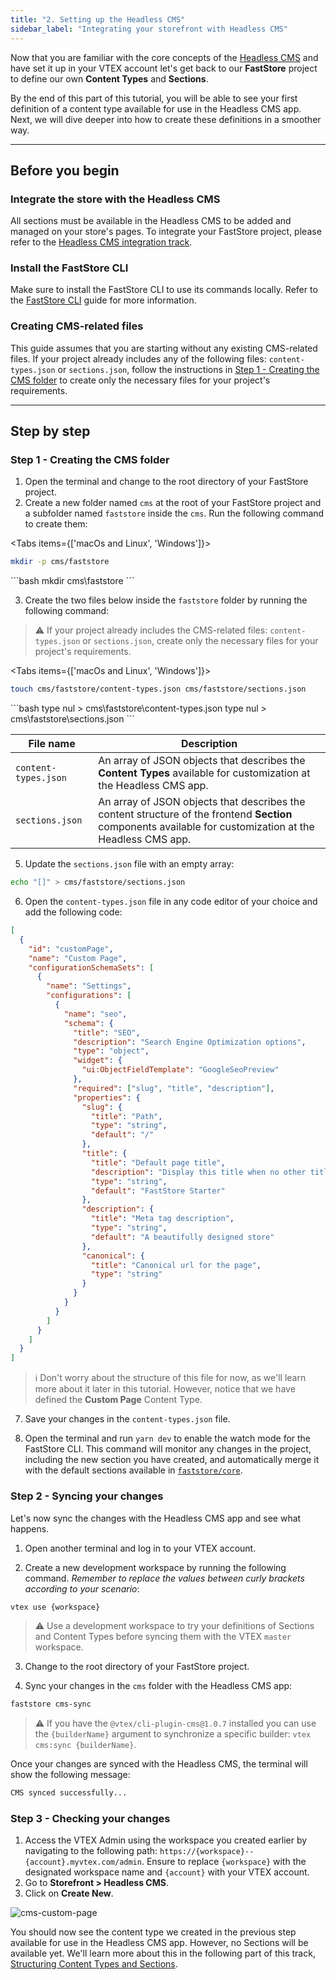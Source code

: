```yaml
---
title: "2. Setting up the Headless CMS"
sidebar_label: "Integrating your storefront with Headless CMS"
---
```


Now that you are familiar with the core concepts of the [Headless CMS](https://developers.vtex.com/docs/guides/faststore/headless-cms-overview) and have set it up in your VTEX account let's get back to our **FastStore** project to define our own **Content Types** and **Sections**.

By the end of this part of this tutorial, you will be able to see your first definition of a content type available for use in the Headless CMS app. Next, we will dive deeper into how to create these definitions in a smoother way.

---

## Before you begin

<Steps>

### Integrate the store with the Headless CMS

All sections must be available in the Headless CMS to be added and managed on your store's pages. To integrate your FastStore project, please refer to the [Headless CMS integration track](https://developers.vtex.com/docs/guides/faststore/headless-cms-1-configuring-the-vtex-account).

### Install the FastStore CLI

Make sure to install the FastStore CLI to use its commands locally. Refer to the [FastStore CLI](https://developers.vtex.com/docs/guides/faststore/getting-started-3-faststore-cli) guide for more information.

### Creating CMS-related files

This guide assumes that you are starting without any existing CMS-related files.
If your project already includes any of the following files: `content-types.json` or `sections.json`, follow the instructions in [Step 1 - Creating the CMS folder](https://developers.vtex.com/docs/guides/faststore/headless-cms-2-setting-up-the-headless-cms#step-1-creating-the-cms-folder) to create only the necessary files for your project's requirements.

</Steps>

---

## Step by step

### Step 1 - Creating the CMS folder

1. Open the terminal and change to the root directory of your FastStore project.
2. Create a new folder named `cms` at the root of your FastStore project and a subfolder named `faststore` inside the `cms`. Run the following command to create them:

<Tabs items={['macOs and Linux', 'Windows']}>
  <Tab>

```bash
mkdir -p cms/faststore
```

  </Tab>

  <Tab>
   ```bash
  mkdir cms\faststore
  ```
  </Tab>
</Tabs>

3. Create the two files below inside the `faststore` folder by running the following command:

> ⚠️ If your project already includes the CMS-related files: `content-types.json` or `sections.json`, create only the necessary files for your project's requirements.

<Tabs items={['macOs and Linux', 'Windows']}>
  <Tab>

```bash
touch cms/faststore/content-types.json cms/faststore/sections.json
```

  </Tab>

  <Tab>
   ```bash
  type nul > cms\faststore\content-types.json
  type nul > cms\faststore\sections.json
  ```
  </Tab>
</Tabs>

| File name            | Description                                                                                                                                               |
| -------------------- | --------------------------------------------------------------------------------------------------------------------------------------------------------- |
| `content-types.json` | An array of JSON objects that describes the **Content Types** available for customization at the Headless CMS app.                                        |
| `sections.json`      | An array of JSON objects that describes the content structure of the frontend **Section** components available for customization at the Headless CMS app. |

5. Update the `sections.json` file with an empty array:

```bash
echo "[]" > cms/faststore/sections.json
```

6. Open the `content-types.json` file in any code editor of your choice and add the following code:

```json "cms/faststore/content-types.json"
[
  {
    "id": "customPage",
    "name": "Custom Page",
    "configurationSchemaSets": [
      {
        "name": "Settings",
        "configurations": [
          {
            "name": "seo",
            "schema": {
              "title": "SEO",
              "description": "Search Engine Optimization options",
              "type": "object",
              "widget": {
                "ui:ObjectFieldTemplate": "GoogleSeoPreview"
              },
              "required": ["slug", "title", "description"],
              "properties": {
                "slug": {
                  "title": "Path",
                  "type": "string",
                  "default": "/"
                },
                "title": {
                  "title": "Default page title",
                  "description": "Display this title when no other title is available",
                  "type": "string",
                  "default": "FastStore Starter"
                },
                "description": {
                  "title": "Meta tag description",
                  "type": "string",
                  "default": "A beautifully designed store"
                },
                "canonical": {
                  "title": "Canonical url for the page",
                  "type": "string"
                }
              }
            }
          }
        ]
      }
    ]
  }
]
```

> ℹ️ Don't worry about the structure of this file for now, as we'll learn more about it later in this tutorial.
> However, notice that we have defined the **Custom Page** Content Type.

7. Save your changes in the `content-types.json` file.

8. Open the terminal and run `yarn dev` to enable the watch mode for the FastStore CLI.
   This command will monitor any changes in the project, including the new section you have created, and automatically merge it with the default sections available in [`faststore/core`](https://developers.vtex.com/docs/guides/faststore/project-structure-overview#packagejson).

### Step 2 - Syncing your changes

Let's now sync the changes with the Headless CMS app and see what happens.

1. Open another terminal and log in to your VTEX account.

2. Create a new development workspace by running the following command. _Remember to replace the values between curly brackets according to your scenario_:

```bash
vtex use {workspace}
```

> ⚠️ Use a development workspace to try your definitions of Sections and Content Types before syncing them with the VTEX `master` workspace.

3. Change to the root directory of your FastStore project.

4. Sync your changes in the `cms` folder with the Headless CMS app:

```bash
faststore cms-sync
```

> ⚠️ If you have the `@vtex/cli-plugin-cms@1.0.7` installed you can use the `{builderName}` argument to synchronize a specific builder: `vtex cms:sync {builderName}`.

Once your changes are synced with the Headless CMS, the terminal will show the following message:

```bash
CMS synced successfully...
```

### Step 3 - Checking your changes

1. Access the VTEX Admin using the workspace you created earlier by navigating to the following path: `https://{workspace}--{account}.myvtex.com/admin`. Ensure to replace `{workspace}` with the designated workspace name and `{account}` with your VTEX account.
2. Go to **Storefront > Headless CMS**.
3. Click on **Create New**.

![cms-custom-page](https://vtexhelp.vtexassets.com/assets/docs/src/headless-custom-page___c952670d0592c3c66202d6702af3fc17.png)

You should now see the content type we created in the previous step available for use in the Headless CMS app.
However, no Sections will be available yet. We'll learn more about this in the following part of this track, [Structuring Content Types and Sections](/docs/headless-cms-integration/3-adding-content-types-and-sections).
